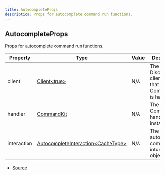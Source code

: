```yaml
---
title: AutocompleteProps
description: Props for autocomplete command run functions.
---
```


## AutocompleteProps

Props for autocomplete command run functions.

| Property | Type | Value | Description |
| ----------- | ----------- | ----------- | ----------- |
| client | [Client\<true>](https://discord.js.org/docs/packages/discord.js/main/Client:Class) | N/A | The Discord.js client object that CommandKit is handling. |
| handler | [CommandKit](/docs/api-reference/classes/CommandKit) | N/A | The current CommandKit handler instance. |
| interaction | [AutocompleteInteraction\<CacheType>](https://discord.js.org/docs/packages/discord.js/main/AutocompleteInteraction:Class) | N/A | The current autocomplete command interaction object. |


- [Source](https://github.com/underctrl-io/commandkit/blob/6e189b13079ad78949d9ad2ddda0cbfd45677e1d/packages/commandkit/src/types.ts#L137)